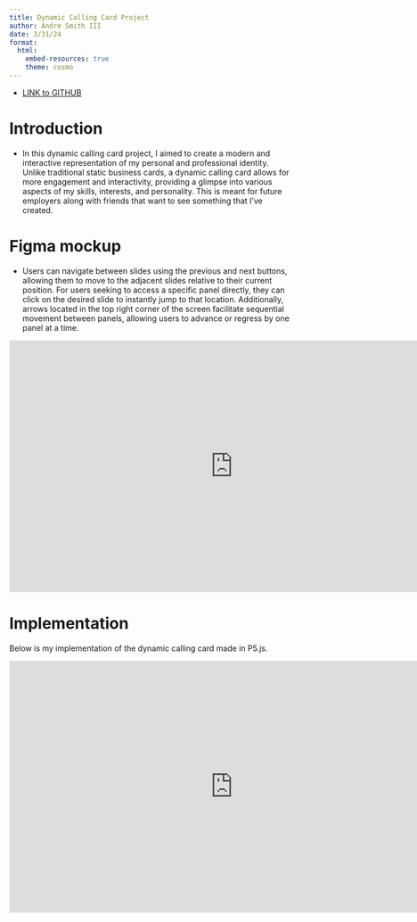 ```yaml
---
title: Dynamic Calling Card Project
author: Andre Smith III
date: 3/31/24
format:
  html:
    embed-resources: true
    theme: cosmo
---
```


* [LINK to GITHUB](https://github.com/DreDre73/Dynamic-Calling-Card)

# Introduction

- In this dynamic calling card project, I aimed to create a modern and interactive representation of my personal and professional identity. Unlike traditional static business cards, a dynamic calling card allows for more engagement and interactivity, providing a glimpse into various aspects of my skills, interests, and personality. This is meant for future employers along with friends that want to see something that I've created.


# Figma mockup

- Users can navigate between slides using the previous and next buttons, allowing them to move to the adjacent slides relative to their current position. For users seeking to access a specific panel directly, they can click on the desired slide to instantly jump to that location. Additionally, arrows located in the top right corner of the screen facilitate sequential movement between panels, allowing users to advance or regress by one panel at a time.

```{=html}
<center>
<iframe
src="https://www.figma.com/embed?embed_host=share&url=https%3A%2F%2Fwww.figma.com%2Fproto%2FrF69Mzavoj4rxLUHaLgrtC%2FWire-Frame%3Ftype%3Ddesign%26t%3DvvFLYhHIObryaJ9X-1%26scaling%3Dscale-down%26page-id%3D0%253A1%26node-id%3D4-3%26starting-point-node-id%3D4%253A3%26mode%3Ddesign"
style="border: 1px solid rgba(0, 0, 0, 0.1);"
width="800" height="450"  
data-external="1"
allowfullscreen
></iframe>
</center>
```

# Implementation

Below is my implementation of the dynamic calling card made in P5.js.

```{=html}
<center>
<iframe
src="https://editor.p5js.org/DreDre73/full/CkiiytwMD"
style="border: 1px solid rgba(0, 0, 0, 0.1);"
width="800"
height="450"  
data-external="1"
allowfullscreen="allowfullscreen"
webkitallowfullscreen="webkitallowfullscreen"
mozallowfullscreen="mozallowfullscreen"
allow="geolocation *; microphone *; camera *; midi *; encrypted-media *; autoplay *; clipboard-write *; display-capture *"
></iframe>
</center>
```

